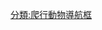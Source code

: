 {{navbox
| name  = 海龍目
| title = [[海龍目]]
| state = {{{state|autocollapse}}}
| bodyclass = hlist

| above =
* 界 [[動物界]]
* 門: [[脊索動物門]]
* 綱: [[爬行綱]]
* 演化支: [[雙孔亞綱]]
* 演化支: [[新雙弓類]]

| group1 = [[海龍目]]
    | list1 =
{{Navbox|child
 | image = [[File:Askeptosaurus BW.jpg|140px|''Askeptosaurus italicus'']]
| list1 =
* {{link-en|布列辛格龍屬|Blezingeria}}
* {{link-it|新中國龍屬|Neosinasaurus hoangi}}
    {{Navbox|subgroup
|group1 = {{link-en|阿氏開普吐龍超科|Askeptosauroidea}}
|list1 = 
* [[埃登那龍屬]]
        {{Navbox|subgroup
          | list1 =
        | group2 = [[阿氏開普吐龍科]]
          | list2 = 
* [[阿氏開普吐龍屬]]
* [[安順龍屬]]
* [[貧齒龍屬]]
}}}}
|group2 = [[海龍超科]]
|list2 = 
* {{link-en|鉤顎龍屬|Agkistrognathus}}
* {{link-en|凹棘龍屬|Concavispina}}
* {{link-en|怪海龍屬|Gunakadeit}}
* {{link-en|游龍屬|Nectosaurus}}
* {{link-en|濱泳龍屬|Paralonectes}}
* [[海龍 (爬蟲類)|海龍屬]]
* {{link-en|新鋪龍屬|Xinpusaurus}}
        {{Navbox|subgroup
          | list1 =
        | group2 = {{link-en|克拉拉龍科|Claraziidae}}
          | list2 = 
* {{link-en|克拉拉龍屬|Clarazia}}
* {{link-en|黑舍勒龍屬|Hescheleria}}
}}
}}}}<noinclude>
{{collapsible option}}
[[分類:爬行動物導航框]]
</noinclude>